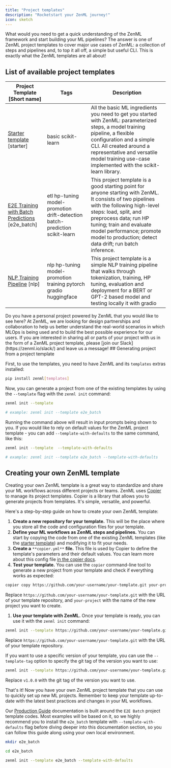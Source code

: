 ```yaml
---
title: "Project templates"
description: "Rocketstart your ZenML journey!"
icon: sketch
---
```


What would you need to get a quick understanding of the ZenML framework and start building your ML pipelines? The answer is one of ZenML project templates to cover major use cases of ZenML: a collection of steps and pipelines and, to top it all off, a simple but useful CLI. This is exactly what the ZenML templates are all about!

## List of available project templates

| Project Template \[Short name\]                                                                      | Tags                                                                        | Description                                                                                                                                                                                                                                                                                                  |
| ---------------------------------------------------------------------------------------------------- | --------------------------------------------------------------------------- | ------------------------------------------------------------------------------------------------------------------------------------------------------------------------------------------------------------------------------------------------------------------------------------------------------------ |
| [Starter template](https://github.com/zenml-io/template-starter) \[starter\]                         | basic scikit-learn                                                          | All the basic ML ingredients you need to get you started with ZenML: parameterized steps, a model training pipeline, a flexible configuration and a simple CLI. All created around a representative and versatile model training use-case implemented with the scikit-learn library.                         |
| [E2E Training with Batch Predictions](https://github.com/zenml-io/template-e2e-batch) \[e2e\_batch\] | etl hp-tuning model-promotion drift-detection batch-prediction scikit-learn | This project template is a good starting point for anyone starting with ZenML. It consists of two pipelines with the following high-level steps: load, split, and preprocess data; run HP tuning; train and evaluate model performance; promote model to production; detect data drift; run batch inference. |
| [NLP Training Pipeline](https://github.com/zenml-io/template-nlp) \[nlp\]                            | nlp hp-tuning model-promotion training pytorch gradio huggingface           | This project template is a simple NLP training pipeline that walks through tokenization, training, HP tuning, evaluation and deployment for a BERT or GPT-2 based model and testing locally it with gradio                                                                                                   |

<Info>
  Do you have a personal project powered by ZenML that you would like to see here? At ZenML, we are looking for design partnerships and collaboration to help us better understand the real-world scenarios in which MLOps is being used and to build the best possible experience for our users. If you are interested in sharing all or parts of your project with us in the form of a ZenML project template, please [join our Slack](https://zenml.io/slack/) and leave us a message!

</Info>
## Generating project from a project template

First, to use the templates, you need to have ZenML and its `templates` extras installed:

```Bash
pip install zenml[templates]
```

Now, you can generate a project from one of the existing templates by using the `--template` flag with the `zenml init` command:

```Bash
zenml init --template

# example: zenml init --template e2e_batch
```

Running the command above will result in input prompts being shown to you. If you would like to rely on default values for the ZenML project template - you can add `--template-with-defaults` to the same command, like this:

```Bash
zenml init --template  --template-with-defaults

# example: zenml init --template e2e_batch --template-with-defaults
```

## Creating your own ZenML template

Creating your own ZenML template is a great way to standardize and share your ML workflows across different projects or teams. ZenML uses [Copier](https://copier.readthedocs.io/en/stable/) to manage its project templates. Copier is a library that allows you to generate projects from templates. It's simple, versatile, and powerful.

Here's a step-by-step guide on how to create your own ZenML template:

1. **Create a new repository for your template.** This will be the place where you store all the code and configuration files for your template.
2. **Define your ML workflows as ZenML steps and pipelines.** You can start by copying the code from one of the existing ZenML templates (like the [starter template](https://github.com/zenml-io/template-starter)) and modifying it to fit your needs.
3. **Create a** `**copier.yml**` **file.** This file is used by Copier to define the template's parameters and their default values. You can learn more about this config file [in the copier docs](https://copier.readthedocs.io/en/stable/creating/).
4. **Test your template.** You can use the `copier` command-line tool to generate a new project from your template and check if everything works as expected:

```Bash
copier copy https://github.com/your-username/your-template.git your-project
```

Replace `https://github.com/your-username/your-template.git` with the URL of your template repository, and `your-project` with the name of the new project you want to create.

1. **Use your template with ZenML.** Once your template is ready, you can use it with the `zenml init` command:

```Bash
zenml init --template https://github.com/your-username/your-template.git
```

Replace `https://github.com/your-username/your-template.git` with the URL of your template repository.

If you want to use a specific version of your template, you can use the `--template-tag` option to specify the git tag of the version you want to use:

```Bash
zenml init --template https://github.com/your-username/your-template.git --template-tag v1.0.0
```

Replace `v1.0.0` with the git tag of the version you want to use.

That's it! Now you have your own ZenML project template that you can use to quickly set up new ML projects. Remember to keep your template up-to-date with the latest best practices and changes in your ML workflows.

Our [Production Guide](/user-guide/guides/production-guide) documentation is built around the `E2E Batch` project template codes. Most examples will be based on it, so we highly recommend you to install the `e2e_batch` template with `--template-with-defaults` flag before diving deeper into this documentation section, so you can follow this guide along using your own local environment.

```Bash
mkdir e2e_batch

cd e2e_batch

zenml init --template e2e_batch --template-with-defaults
```

